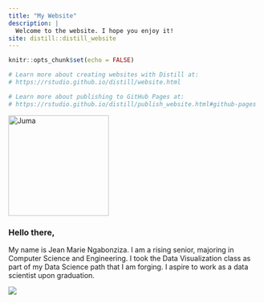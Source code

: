 ```yaml
---
title: "My Website"
description: |
  Welcome to the website. I hope you enjoy it!
site: distill::distill_website
---
```


```r
knitr::opts_chunk$set(echo = FALSE)

# Learn more about creating websites with Distill at:
# https://rstudio.github.io/distill/website.html

# Learn more about publishing to GitHub Pages at:
# https://rstudio.github.io/distill/publish_website.html#github-pages

```

<div class="flex-row">
  <img src="aboutImage.jpg" alt="Juma" width="200" height="auto">
</div>

<div>
  <h3> Hello there, </h3>
  <p>
     My name is Jean Marie Ngabonziza. I am a rising senior, majoring in Computer Science and Engineering. I took the Data Visualization class as part of my Data Science path that I am forging. I aspire to work as a data scientist upon graduation. 
  </p>
</div>

![](data exhibition.png) 